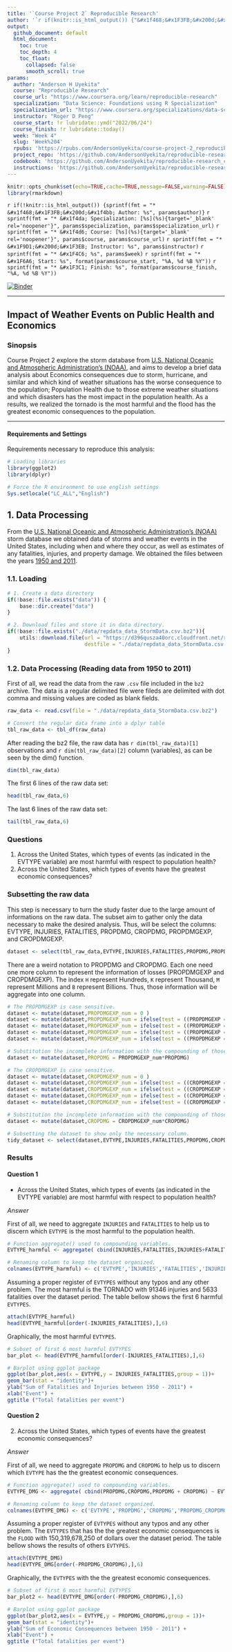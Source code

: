 ```yaml
---
title: '`Course Project 2` Reproducible Research'
author: '`r if(knitr::is_html_output()) {"&#x1f468;&#x1F3FB;&#x200d;&#x1f4bb; Anderson H Uyekita"} else {NULL}`'
output:
  github_document: default
  html_document:
    toc: true
    toc_depth: 4
    toc_float:
      collapsed: false
      smooth_scroll: true
params:
  author: "Anderson H Uyekita"
  course: "Reproducible Research"
  course_url: "https://www.coursera.org/learn/reproducible-research"
  specialization: "Data Science: Foundations using R Specialization"
  specialization_url: "https://www.coursera.org/specializations/data-science-foundations-r"
  instructor: "Roger D Peng"
  course_start: !r lubridate::ymd("2022/06/24")
  course_finish: !r lubridate::today()
  week: "Week 4"
  slug: 'Week%204'
  rpubs: 'https://rpubs.com/AndersonUyekita/course-project-2_reproducible-research'
  project_repo: 'https://github.com/AndersonUyekita/reproducible-research_course-project-2'
  codebook: 'https://github.com/AndersonUyekita/reproducible-research_course-project-2/blob/master/codebook.md'
  instructions: 'https://github.com/AndersonUyekita/reproducible-research_course-project-2/blob/master/instructions.md'
---
```


```r
knitr::opts_chunk$set(echo=TRUE,cache=TRUE,message=FALSE,warning=FALSE)
library(rmarkdown)
```

`r if(!knitr::is_html_output()) {sprintf(fmt = "* &#x1f468;&#x1F3FB;&#x200d;&#x1f4bb; Author: %s", params$author)}`
`r sprintf(fmt = "* &#x1f4da; Specialization: [%s](%s){target='_blank' rel='noopener'}", params$specialization, params$specialization_url)`
`r sprintf(fmt = "* &#x1f4d6; Course: [%s](%s){target='_blank' rel='noopener'}", params$course, params$course_url)`
    `r sprintf(fmt = "* &#x1F9D1;&#x200d;&#x1F3EB; Instructor: %s", params$instructor)`
`r sprintf(fmt = "* &#x1F4C6; %s", params$week)`
    `r sprintf(fmt = "* &#x1F6A6; Start: %s", format(params$course_start, "%A, %d %B %Y"))`
    `r sprintf(fmt = "* &#x1F3C1; Finish: %s", format(params$course_finish, "%A, %d %B %Y"))`

[![Binder](https://mybinder.org/badge_logo.svg)](https://mybinder.org/v2/gh/AndersonUyekita/reproducible-research_course-project-2/master?urlpath=rstudio)

--------------------------------------------------------------------------------

## Impact of Weather Events on Public Health and Economics

### Sinopsis

Course Project 2 explore the storm database from [U.S. National Oceanic and Atmospheric Administration's (NOAA)](http://www.noaa.gov), and aims to develop a brief data analysis about Economics consequences due to storm, hurricane, and similar and which kind of weather situations has the worse consequence to the population; Population Health due to those extreme weather situations and which disasters has the most impact in the population health. As a results, we realized the tornado is the most harmful and the flood has the greatest economic consequences to the population.

--------------------------------------------------------------------------------

#### Requirements and Settings

Requirements necessary to reproduce this analysis:

```r
# Loading libraries
library(ggplot2)
library(dplyr)

# Force the R environment to use english settings
Sys.setlocale("LC_ALL","English")
```

## 1. Data Processing

From the [U.S. National Oceanic and Atmospheric Administration's (NOAA)][1] storm database we obtained data of storms and weather events in the United States, including when and where they occur, as well as estimates of any fatalities, injuries, and property damage. We obtained the files between the years [1950 and 2011]([2]).

[1]: http://www.noaa.gov
[2]: https://d396qusza40orc.cloudfront.net/repdata%2Fdata%2FStormData.csv.bz2

### 1.1. Loading

```r
# 1. Create a data directory
if(!base::file.exists("data")) {
    base::dir.create("data")
}

# 2. Download files and store it in data directory.
if(!base::file.exists("./data/repdata_data_StormData.csv.bz2")){
    utils::download.file(url = "https://d396qusza40orc.cloudfront.net/repdata%2Fdata%2FStormData.csv.bz2",
                         destfile = "./data/repdata_data_StormData.csv.bz2")
}
```

### 1.2. Data Processing (Reading data from 1950 to 2011)

First of all, we read the data from the raw `.csv` file included in the `bz2` archive. The data is a regular delimited file were fileds are delimited with dot comma and missing values are coded as blank fields.

```r
raw_data <- read.csv(file = "./data/repdata_data_StormData.csv.bz2")

# Convert the regular data frame into a dplyr table
tbl_raw_data <- tbl_df(raw_data)
```

After reading the bz2 file, the raw data has `r dim(tbl_raw_data)[1]` observations and `r dim(tbl_raw_data)[2]` column (variables), as can be seen by the dim() function.
```r
dim(tbl_raw_data)
```

The first 6 lines of the raw data set:
```r
head(tbl_raw_data,6)
```

The last 6 lines of the raw data set:
```r
tail(tbl_raw_data,6)
```


### Questions

1. Across the United States, which types of events (as indicated in the EVTYPE variable) are most harmful with respect to population health?
2. Across the United States, which types of events have the greatest economic consequences?

### Subsetting the raw data

This step is necessary to turn the study faster due to the large amount of informations on the raw data. The subset aim to gather only the data necessary to make the desired analysis. Thus, will be select the columns: EVTYPE, INJURIES, FATALITIES, PROPDMG, CROPDMG, PROPDMGEXP, and CROPDMGEXP.
```r
dataset <- select(tbl_raw_data,EVTYPE,INJURIES,FATALITIES,PROPDMG,PROPDMGEXP,CROPDMG,CROPDMGEXP)
```

There are a weird notation to PROPDMG and CROPDMG. Each one need one more column to represent the information of losses (PROPDMGEXP and CROPDMGEXP). The index `H` represent Hundreds, `K` represent Thousand, `M` represent Millions and `B` represent Billions. Thus, those information will be aggregate into one column.
```r
# The PROPDMGEXP is case sensitive.
dataset <- mutate(dataset,PROPDMGEXP_num = 0 )
dataset <- mutate(dataset,PROPDMGEXP_num = ifelse(test = ((PROPDMGEXP == "H") | (PROPDMGEXP == "h")), yes = 100, no = PROPDMGEXP_num ) )
dataset <- mutate(dataset,PROPDMGEXP_num = ifelse(test = ((PROPDMGEXP == "K") | (PROPDMGEXP == "k")), yes = 1000, no = PROPDMGEXP_num ) )
dataset <- mutate(dataset,PROPDMGEXP_num = ifelse(test = ((PROPDMGEXP == "M") | (PROPDMGEXP == "m")), yes = 1000000, no = PROPDMGEXP_num ) )
dataset <- mutate(dataset,PROPDMGEXP_num = ifelse(test = ((PROPDMGEXP == "B") | (PROPDMGEXP == "b")), yes = 1000000000, no = PROPDMGEXP_num ) )

# Substitution the incomplete information with the compounding of those two column (PROPDMGEXP and PROPDMG).
dataset <- mutate(dataset,PROPDMG = PROPDMGEXP_num*PROPDMG)

# The CROPDMGEXP is case sensitive.
dataset <- mutate(dataset,CROPDMGEXP_num = 0 )
dataset <- mutate(dataset,CROPDMGEXP_num = ifelse(test = ((CROPDMGEXP == "H") | (CROPDMGEXP == "h")), yes = 100, no = CROPDMGEXP_num ) )
dataset <- mutate(dataset,CROPDMGEXP_num = ifelse(test = ((CROPDMGEXP == "K") | (CROPDMGEXP == "k")), yes = 1000, no = CROPDMGEXP_num ) )
dataset <- mutate(dataset,CROPDMGEXP_num = ifelse(test = ((CROPDMGEXP == "M") | (CROPDMGEXP == "m")), yes = 1000000, no = CROPDMGEXP_num ) )
dataset <- mutate(dataset,CROPDMGEXP_num = ifelse(test = ((CROPDMGEXP == "B") | (CROPDMGEXP == "b")), yes = 1000000000, no = CROPDMGEXP_num ) )

# Substitution the incomplete information with the compounding of those two column (CROPDMGEXP and CROPDMG).
dataset <- mutate(dataset,CROPDMG = CROPDMGEXP_num*CROPDMG)

# Subsetting the dataset to show only the necessary column.
tidy_dataset <- select(dataset,EVTYPE,INJURIES,FATALITIES,PROPDMG,CROPDMG)
```

### Results

#### Question 1
* Across the United States, which types of events (as indicated in the EVTYPE variable) are most harmful with respect to population health?

*Answer*

First of all, we need to aggregate `INJURIES` and `FATALITIES` to help us to discern which `EVTYPE` is the most harmful to the population health.
```r
# Function aggregate() used to compounding variables.
EVTYPE_harmful <- aggregate( cbind(INJURIES,FATALITIES,INJURIES+FATALITIES) ~ EVTYPE, data = tidy_dataset, FUN = sum)

# Renaming column to keep the dataset organized.
colnames(EVTYPE_harmful) <- c('EVTYPE','INJURIES','FATALITIES','INJURIES_FATALITIES')
```

Assuming a proper register of `EVTYPES` without any typos and any other problem. The most harmful is the TORNADO with 91346 injuries and 5633 fatalities over the dataset period. The table bellow shows the first 6 harmful `EVTYPES`.
```r
attach(EVTYPE_harmful)
head(EVTYPE_harmful[order(-INJURIES_FATALITIES),],6)
```

Graphically, the most harmful `EVTYPES`.
```r
# Subset of first 6 most harmful EVTYPES
bar_plot <- head(EVTYPE_harmful[order(-INJURIES_FATALITIES),],6)

# Barplot using ggplot package
ggplot(bar_plot,aes(x = EVTYPE,y = INJURIES_FATALITIES,group = 1))+
geom_bar(stat = "identity")+
ylab("Sum of Fatalities and Injuries between 1950 - 2011") +
xlab("Event") +
ggtitle ("Total fatalities per event")
```


#### Question 2
2. Across the United States, which types of events have the greatest economic consequences?

*Answer*

First of all, we need to aggregate `PROPDMG` and `CROPDMG` to help us to discern which `EVTYPE` has the the greatest economic consequences.
```r
# Function aggregate() used to compounding variables.
EVTYPE_DMG <- aggregate( cbind(PROPDMG,CROPDMG,PROPDMG + CROPDMG) ~ EVTYPE, data = dataset, FUN = sum)

# Renaming column to keep the dataset organized.
colnames(EVTYPE_DMG) <- c('EVTYPE','PROPDMG','CROPDMG','PROPDMG_CROPDMG')
```


Assuming a proper register of `EVTYPES` without any typos and any other problem. The `EVTYPES` that has the the greatest economic consequences is the `FLOOD` with 150,319,678,250 of dollars over the dataset period. The table bellow shows the results of others `EVTYPES`.
```r
attach(EVTYPE_DMG)
head(EVTYPE_DMG[order(-PROPDMG_CROPDMG),],6)
```

Graphically, the `EVTYPES` with the the greatest economic consequences.
```r
# Subset of first 6 most harmful EVTYPES
bar_plot2 <- head(EVTYPE_DMG[order(-PROPDMG_CROPDMG),],6)

# Barplot using ggplot package
ggplot(bar_plot2,aes(x = EVTYPE,y = PROPDMG_CROPDMG,group = 1))+
geom_bar(stat = "identity")+
ylab("Sum of Economic Consequences between 1950 - 2011") +
xlab("Event") +
ggtitle ("Total fatalities per event")
```